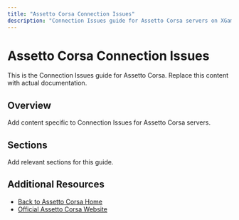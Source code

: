 ```yaml
---
title: "Assetto Corsa Connection Issues"
description: "Connection Issues guide for Assetto Corsa servers on XGamingServer"
---
```


# Assetto Corsa Connection Issues

This is the Connection Issues guide for Assetto Corsa. Replace this content with actual documentation.

## Overview

Add content specific to Connection Issues for Assetto Corsa servers.

## Sections

Add relevant sections for this guide.

## Additional Resources

- [Back to Assetto Corsa Home](./index)
- [Official Assetto Corsa Website](https://example.com)

